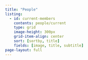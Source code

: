 ```yaml
---
title: "People"
listing:
  - id: current-members
    contents: people/current
    type: grid
    image-height: 300px
    grid-item-align: center
    sort: [sortby, title]
    fields: [image, title, subtitle]
page-layout: full
---
```


<!--
## Current Members
-->
:::{#current-members}
:::

<!--
  - id: alumni
    contents: people/alumni
    type: table
    sort: [started desc, title]
    sort-ui: [title, subtitle, started]
    fields: [title, subtitle, started]
    field-display-names:
      title: "Name"
      subtitle: "Former Role"
      started: "Started"
## Alumni
:::{#alumni}
:::
-->
